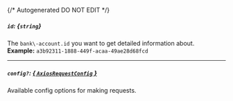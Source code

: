 {/* Autogenerated DO NOT EDIT  */}
##### `id`: *{`string`}*
The `bank\-account.id` you want to get detailed information about.
<br/>
**Example:** `a3b92311-1888-449f-acaa-49ae28d68fcd`

---
##### `config?`: [*{ `AxiosRequestConfig` }*](https://axios-http.com/docs/req_config)
Available config options for making requests.


